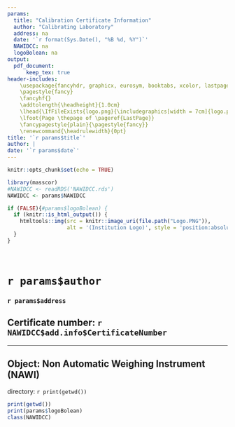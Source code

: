 ```yaml
---
params: 
  title: "Calibration Certificate Information"
  author: "Calibrating Laboratory"
  address: na
  date: '`r format(Sys.Date(), "%B %d, %Y")`'
  NAWIDCC: na
  logoBolean: na
output: 
  pdf_document:
      keep_tex: true
header-includes:    
    \usepackage{fancyhdr, graphicx, eurosym, booktabs, xcolor, lastpage}
    \pagestyle{fancy}   
    \fancyhf{}
    \addtolength{\headheight}{1.0cm}
    \lhead{\IfFileExists{logo.png}{\includegraphics[width = 7cm]{logo.png}}}
    \lfoot{Page \thepage of \pageref{LastPage}}
    \fancypagestyle{plain}{\pagestyle{fancy}}
    \renewcommand{\headrulewidth}{0pt}
title: '`r params$title`'
author: |
date: '`r params$date`'
---
```


```r
knitr::opts_chunk$set(echo = TRUE)
```


```r
library(masscor)
#NAWIDCC <- readRDS('NAWIDCC.rds')
NAWIDCC <- params$NAWIDCC

if (FALSE){#params$logoBolean) {
  if (knitr::is_html_output()) {
    htmltools::img(src = knitr::image_uri(file.path("Logo.PNG")),
                   alt = '(Institution Logo)', style = 'position:absolute; top:0; right:0; padding:10px; width:40%; max-width: 500px;')
  }
}


```

$~$

# `r params$author`
### `r params$address`
## Certificate number: `r NAWIDCC$add.info$CertificateNumber`

---

## Object: **Non Automatic Weighing Instrument (NAWI)**






directory: `r print(getwd())`
```r
print(getwd())
print(params$logoBolean)
class(NAWIDCC)
```
